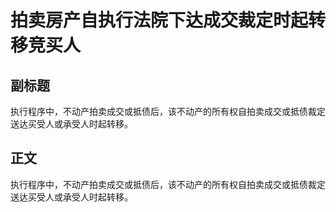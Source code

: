 # 拍卖房产自执行法院下达成交裁定时起转移竞买人
## 副标题
执行程序中，不动产拍卖成交或抵债后，该不动产的所有权自拍卖成交或抵债裁定送达买受人或承受人时起转移。
## 正文
执行程序中，不动产拍卖成交或抵债后，该不动产的所有权自拍卖成交或抵债裁定送达买受人或承受人时起转移。
